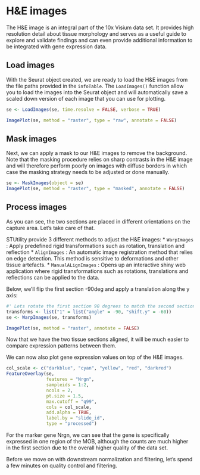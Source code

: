 # H&E images

The H&E image is an integral part of the 10x Visium data set. It provides high resolution detail about tissue morphology and serves as a useful guide to explore and validate findings and can even provide additional information to be integrated with gene expression data.

## Load images
  
With the Seurat object created, we are ready to load the H&E images from the file paths provided in the `infoTable`. The `LoadImages()` function allow you to load the images into the Seurat object and will automatically save a scaled down version of each image that you can use for plotting.

```r
se <- LoadImages(se, time.resolve = FALSE, verbose = TRUE)
```

```r
ImagePlot(se, method = "raster", type = "raw", annotate = FALSE)
```

## Mask images

Next, we can apply a mask to our H&E images to remove the background. Note that the masking procedure relies on sharp contrasts in the H&E image and will therefore perform poorly on images with diffuse borders in which case the masking strategy needs to be adjusted or done manually.

```r

se <- MaskImages(object = se)
ImagePlot(se, method = "raster", type = "masked", annotate = FALSE)

```
  
## Process images
  
As you can see, the two sections are placed in different orientations on the capture area. Let's take care of that.

STUtility provide 3 different methods to adjust the H&E images:
* `WarpImages` : Apply predefined rigid transformations such as rotation, translation and reflection
* `AlignImages` : An automatic image registration method that relies on edge detection. This method is sensitive to deformations and other tissue artefacts. 
* `ManualALignImages` : Opens up an interactive shiny web application where rigid transformations such as rotations, translations and reflections can be applied to the data.

Below, we'll flip the first section -90deg and apply a translation along the y axis:


```r

#' Lets rotate the first section 90 degrees to match the second section
transforms <- list("1" = list("angle" = -90, "shift.y" = -60))
se <- WarpImages(se, transforms)

ImagePlot(se, method = "raster", annotate = FALSE)
```
Now that we have the two tissue sections aligned, it will be much easier to compare expression patterns between them.

We can now also plot gene expression values on top of the H&E images.  

```r

col_scale <- c("darkblue", "cyan", "yellow", "red", "darkred")
FeatureOverlay(se, 
               features = "Nrgn", 
               sampleids = 1:2, 
               ncols = 2, 
               pt.size = 1.5, 
               max.cutoff = "q99",
               cols = col_scale, 
               add.alpha = TRUE,
               label.by = "slide_id",
               type = "processed")

```

For the marker gene Nrgn, we can see that the gene is specifically expressed in one region of the MOB, although the counts are much higher in the first section due to the overall higher quality of the data set.

Before we move on with downstream normalization and filtering, let's spend a few minutes on quality control and filtering.